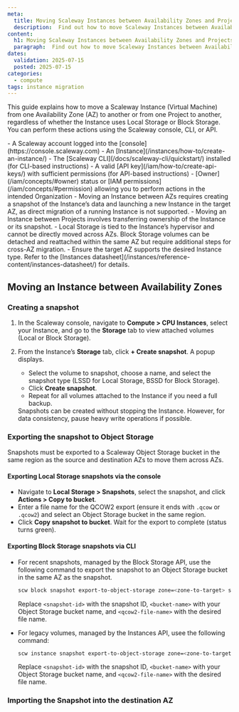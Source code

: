 ```yaml
---
meta:
  title: Moving Scaleway Instances between Availability Zones and Projects
  description:  Find out how to move Scaleway Instances between Availability Zones and Projects.
content:
  h1: Moving Scaleway Instances between Availability Zones and Projects
  paragraph:  Find out how to move Scaleway Instances between Availability Zones and Projects
dates:
  validation: 2025-07-15
  posted: 2025-07-15
categories:
  - compute
tags: instance migration
---
```


This guide explains how to move a Scaleway Instance (Virtual Machine) from one Availability Zone (AZ) to another or from one Project to another, regardless of whether the Instance uses Local Storage or Block Storage.  
You can perform these actions using the Scaleway console, CLI, or API.

<Requirements />
- A Scaleway account logged into the [console](https://console.scaleway.com)
- An [Instance](/instances/how-to/create-an-instance/)
- The [Scaleway CLI](/docs/scaleway-cli/quickstart/) installed (for CLI-based instructions)
- A valid [API key](/iam/how-to/create-api-keys/) with sufficient permissions (for API-based instructions)
- [Owner](/iam/concepts/#owner) status or [IAM permissions](/iam/concepts/#permission) allowing you to perform actions in the intended Organization

<Message type="important">
- Moving an Instance between AZs requires creating a snapshot of the Instance’s data and launching a new Instance in the target AZ, as direct migration of a running Instance is not supported.
- Moving an Instance between Projects involves transferring ownership of the Instance or its snapshot.
- Local Storage is tied to the Instance’s hypervisor and cannot be directly moved across AZs. Block Storage volumes can be detached and reattached within the same AZ but require additional steps for cross-AZ migration.
- Ensure the target AZ supports the desired Instance type. Refer to the [Instances datasheet](/instances/reference-content/instances-datasheet/) for details.
</Message>

## Moving an Instance between Availability Zones

### Creating a snapshot

1. In the Scaleway console, navigate to **Compute > CPU Instances**, select your Instance, and go to the **Storage** tab to view attached volumes (Local or Block Storage).

2. From the Instance’s **Storage** tab, click **+ Create snapshot**. A popup displays.
     - Select the volume to snapshot, choose a name, and select the snapshot type (LSSD for Local Storage, BSSD for Block Storage).
     - Click **Create snapshot**.
     - Repeat for all volumes attached to the Instance if you need a full backup.
     <Message type="note">
        Snapshots can be created without stopping the Instance. However, for data consistency, pause heavy write operations if possible.
    </Message>

### Exporting the snapshot to Object Storage

Snapshots must be exported to a Scaleway Object Storage bucket in the same region as the source and destination AZs to move them across AZs.

#### Exporting Local Storage snapshots via the console
   - Navigate to **Local Storage > Snapshots**, select the snapshot, and click **Actions > Copy to bucket**.
   - Enter a file name for the QCOW2 export (ensure it ends with `.qcow` or `.qcow2`) and select an Object Storage bucket in the same region.
   - Click **Copy snapshot to bucket**. Wait for the export to complete (status turns green).

#### Exporting Block Storage snapshots via CLI
- For recent snapshots, managed by the Block Storage API, use the following command to export the snapshot to an Object Storage bucket in the same AZ as the snapshot.
     ```bash
     scw block snapshot export-to-object-storage zone=<zone-to-target> snapshot-id=<snapshot-id> bucket=<bucket-name> key=<qcow2-file-name>.qcow2
     ```
    Replace `<snapshot-id>` with the snapshot ID, `<bucket-name>` with your Object Storage bucket name, and `<qcow2-file-name>` with the desired file name.


- For legacy volumes, managed by the Instances API, usee the following command:
     ```bash
     scw instance snapshot export-to-object-storage zone=<zone-to-target> snapshot-id=<snapshot-id> bucket=<bucket-name> key=<qcow2-file-name>.qcow2
     ```
     Replace `<snapshot-id>` with the snapshot ID, `<bucket-name>` with your Object Storage bucket name, and `<qcow2-file-name>` with the desired file name.


### Importing the Snapshot into the destination AZ
